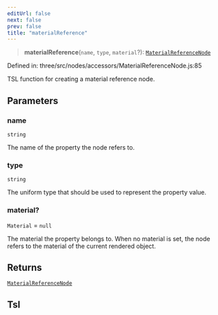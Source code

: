 ```yaml
---
editUrl: false
next: false
prev: false
title: "materialReference"
---
```


> **materialReference**(`name`, `type`, `material`?): [`MaterialReferenceNode`](../classes/Three.WebGPU.MaterialReferenceNode.html)

Defined in: three/src/nodes/accessors/MaterialReferenceNode.js:85

TSL function for creating a material reference node.

## Parameters

### name

`string`

The name of the property the node refers to.

### type

`string`

The uniform type that should be used to represent the property value.

### material?

`Material` = `null`

The material the property belongs to.
When no material is set, the node refers to the material of the current rendered object.

## Returns

[`MaterialReferenceNode`](../classes/Three.WebGPU.MaterialReferenceNode.html)

## Tsl
